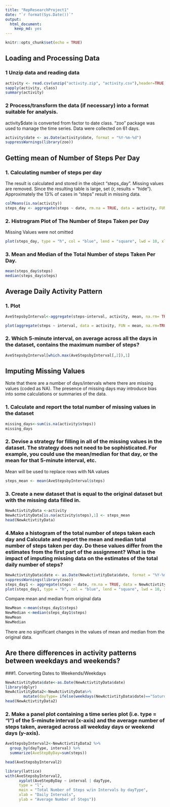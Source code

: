 ```yaml
---
title: "RepResearchProject1"
date: "`r format(Sys.Date())`"
output: 
  html_document: 
    keep_md: yes
---
```


```r
knitr::opts_chunk$set(echo = TRUE)
```

## Loading and Processing Data 

### 1 Unzip data and reading data

```r
activity <- read.csv(unzip("activity.zip", "activity.csv"),header=TRUE, sep=",")
sapply(activity, class)
summary(activity)
```

### 2 Process/transform the data (if necessary) into a format suitable for analysis.
activity$date is converted from factor to date class. "zoo" package was used  to manage the time series. Data were collected on 61 days.

```r
activity$date <- as.Date(activity$date, format = "%Y-%m-%d")
suppressWarnings(library(zoo))
```

## Getting mean of Number of Steps Per Day
### 1. Calculating number of steps per day
The result is calculated and stored in the object "steps_day". Missing values are removed. Since the resulting table is large, set {r, results = "hide"}. Approximately the 13% of cases in "steps" result in missing data.

```r
colMeans(is.na(activity))
steps_day <- aggregate(steps ~ date, rm.na = TRUE, data = activity, FUN = sum)
```

### 2. Histrogram Plot of The Number of Steps Taken per Day 
Missing Values were not omitted

```r
plot(steps_day, type = "h", col = "blue", lend = "square", lwd = 10, xlab = "Date", ylab = "Number of Steps")
```

### 3. Mean and Median of the Total Number of steps Taken Per Day.

```R
mean(steps_day$steps)
median(steps_day$steps)
```

## Average Daily Activity Pattern
### 1. Plot
```r
AveStepsbyInterval<-aggregate(steps~interval, activity, mean, na.rm= TRUE)

plot(aggregate(steps ~ interval, data = activity, FUN = mean, na.rm=TRUE), type = "l",col = "blue", xlab = "Interval", ylab = "Average Steps")
```

### 2. Which 5-minute interval, on average across all the days in the dataset, contains the maximum number of steps?

```r
AveStepsbyInterval[which.max(AveStepsbyInterval[,2]),1]
```

## Imputing Missing Values

Note that there are a number of days/intervals where there are missing values (coded as NA). The presence of missing days may introduce bias into some calculations or summaries of the data.

### 1. Calculate and report the total number of missing values in the dataset

```r
missing_days<-sum(is.na(activity$steps))
missing_days
```

### 2. Devise a strategy for filling in all of the missing values in the dataset. The strategy does not need to be sophisticated. For example, you could use the mean/median for that day, or the mean for that 5-minute interval, etc. 

Mean will be used to replace rows with NA values

```r
steps_mean <- mean(AveStepsbyInterval$steps)
```

### 3. Create a new dataset that is equal to the original dataset but with the missing data filled in.

```r
NewActivtityData <-activity
NewActivtityData[is.na(activity$steps),1] <- steps_mean
head(NewActivtityData)
```

### 4.Make a histogram of the total number of steps taken each day and Calculate and report the mean and median total number of steps taken per day. Do these values differ from the estimates from the first part of the assignment? What is the impact of imputing missing data on the estimates of the total daily number of steps?

```r
NewActivtityData$date <- as.Date(NewActivtityData$date, format = "%Y-%m-%d")
suppressWarnings(library(zoo))
steps_day1 <- aggregate(steps ~ date, rm.na = TRUE, data = NewActivtityData, FUN = sum)
plot(steps_day1, type = "h", col = "blue", lend = "square", lwd = 10, xlab = "Date", ylab = "Number of Steps")
```

Compare mean and median from original data
```r
NewMean <-mean(steps_day1$steps)
NewMedian <-median(steps_day1$steps)
NewMean
NewMedian
```

There are no significant changes in the values of mean and median from the original data.

## Are there differences in activity patterns between weekdays and weekends?

###1. Converting Dates to Weekends/Weekdays

```r
NewActivtityData$date<-as.Date(NewActivtityData$date)
library(dplyr)
NewActivtityData2<-NewActivtityData%>%
        mutate(dayType= ifelse(weekdays(NewActivtityData$date)=="Saturday" | weekdays(NewActivtityData$date)=="Sunday", "Weekend", "Weekday"))
head(NewActivtityData2)
```

### 2. Make a panel plot containing a time series plot (i.e. type = "l") of the 5-minute interval (x-axis) and the average number of steps taken, averaged across all weekday days or weekend days (y-axis).

```r
AveStepsbyInterval2<-NewActivtityData2 %>%
  group_by(dayType, interval) %>%
  summarize(AveStepByDay=sum(steps))

head(AveStepsbyInterval2)

library(lattice)
with(AveStepsbyInterval2, 
      xyplot(AveStepByDay ~ interval | dayType, 
      type = "l",      
      main = "Total Number of Steps w/in Intervals by dayType",
      xlab = "Daily Intervals",
      ylab = "Average Number of Steps"))
``` 
